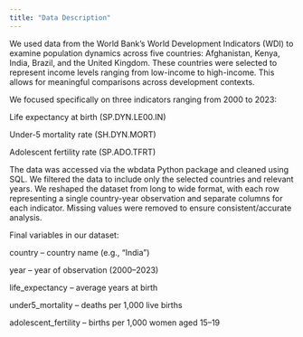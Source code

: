 ```yaml
---
title: "Data Description"
---
```


We used data from the World Bank's World Development Indicators (WDI) to examine population dynamics across five countries: Afghanistan, Kenya, India, Brazil, and the United Kingdom. These countries were selected to represent income levels ranging from low-income to high-income. This allows for meaningful comparisons across development contexts.

We focused specifically on three indicators ranging from 2000 to 2023:

Life expectancy at birth (SP.DYN.LE00.IN)

Under-5 mortality rate (SH.DYN.MORT)

Adolescent fertility rate (SP.ADO.TFRT)


The data was accessed via the wbdata Python package and cleaned using SQL. We filtered the data to include only the selected countries and relevant years. We reshaped the dataset from long to wide format, with each row representing a single country-year observation and separate columns for each indicator. Missing values were removed to ensure consistent/accurate analysis.

Final variables in our dataset:

country – country name (e.g., “India”)

year – year of observation (2000–2023)

life_expectancy – average years at birth

under5_mortality – deaths per 1,000 live births

adolescent_fertility – births per 1,000 women aged 15–19
